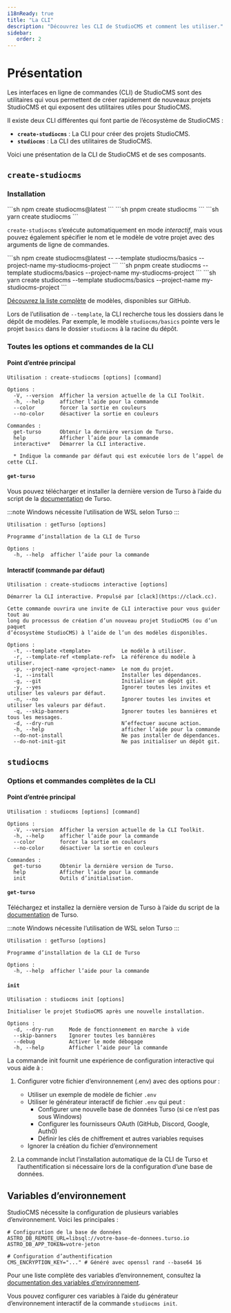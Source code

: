 ```yaml
---
i18nReady: true
title: "La CLI"
description: "Découvrez les CLI de StudioCMS et comment les utiliser."
sidebar:
   order: 2
---
```



# Présentation

Les interfaces en ligne de commandes (CLI) de StudioCMS sont des utilitaires qui vous permettent de créer rapidement de nouveaux projets StudioCMS et qui exposent des utilitaires utiles pour StudioCMS.

Il existe deux CLI différentes qui font partie de l’écosystème de StudioCMS :

- **`create-studiocms`** : La CLI pour créer des projets StudioCMS.
- **`studiocms`** : La CLI des utilitaires de StudioCMS.

Voici une présentation de la CLI de StudioCMS et de ses composants.

## `create-studiocms`

### Installation

<Tabs syncKey='pkgs'>
  <TabItem label="npm" icon="seti:npm">
  ```sh
  npm create studiocms@latest
  ```
  </TabItem>
  <TabItem label="pnpm" icon="pnpm">
  ```sh
  pnpm create studiocms
  ```
  </TabItem>
  <TabItem label="yarn" icon="seti:yarn">
  ```sh
  yarn create studiocms
  ```
  </TabItem>
</Tabs>

`create-studiocms` s’exécute automatiquement en mode _interactif_, mais vous pouvez également spécifier le nom et le modèle de votre projet avec des arguments de ligne de commandes.

<Tabs syncKey='pkgs'>
  <TabItem label="npm" icon="seti:npm">
  ```sh
  npm create studiocms@latest -- --template studiocms/basics --project-name my-studiocms-project
  ```
  </TabItem>
  <TabItem label="pnpm" icon="pnpm">
  ```sh
  pnpm create studiocms --template studiocms/basics --project-name my-studiocms-project
  ```
  </TabItem>
  <TabItem label="yarn" icon="seti:yarn">
  ```sh
  yarn create studiocms --template studiocms/basics --project-name my-studiocms-project
  ```
  </TabItem>
</Tabs>

[Découvrez la liste complète][templates] de modèles, disponibles sur GitHub.

Lors de l’utilisation de `--template`, la CLI recherche tous les dossiers dans le dépôt de modèles. Par exemple, le modèle `studiocms/basics` pointe vers le projet `basics` dans le dossier `studiocms` à la racine du dépôt.

### Toutes les options et commandes de la CLI

#### Point d’entrée principal

```log
Utilisation : create-studiocms [options] [command]

Options :
  -V, --version  Afficher la version actuelle de la CLI Toolkit.
  -h, --help     afficher l’aide pour la commande
  --color        forcer la sortie en couleurs
  --no-color     désactiver la sortie en couleurs

Commandes :
  get-turso      Obtenir la dernière version de Turso.
  help           Afficher l’aide pour la commande
  interactive*   Démarrer la CLI interactive.

  * Indique la commande par défaut qui est exécutée lors de l’appel de cette CLI.
```

#### `get-turso`

Vous pouvez télécharger et installer la dernière version de Turso à l’aide du script de la [documentation](https://docs.turso.tech/cli/installation) de Turso.

:::note
Windows nécessite l’utilisation de WSL selon Turso
:::

```log
Utilisation : getTurso [options]

Programme d’installation de la CLI de Turso

Options :
  -h, --help  afficher l’aide pour la commande
```

#### Interactif (commande par défaut)

```log
Utilisation : create-studiocms interactive [options]

Démarrer la CLI interactive. Propulsé par [clack](https://clack.cc).

Cette commande ouvrira une invite de CLI interactive pour vous guider tout au
long du processus de création d’un nouveau projet StudioCMS (ou d’un paquet
d’écosystème StudioCMS) à l’aide de l’un des modèles disponibles.

Options :
  -t, --template <template>          Le modèle à utiliser.
  -r, --template-ref <template-ref>  La référence du modèle à utiliser.
  -p, --project-name <project-name>  Le nom du projet.
  -i, --install                      Installer les dépendances.
  -g, --git                          Initialiser un dépôt git.
  -y, --yes                          Ignorer toutes les invites et utiliser les valeurs par défaut.
  -n, --no                           Ignorer toutes les invites et utiliser les valeurs par défaut.
  -q, --skip-banners                 Ignorer toutes les bannières et tous les messages.
  -d, --dry-run                      N’effectuer aucune action.
  -h, --help                         afficher l’aide pour la commande
  --do-not-install                   Ne pas installer de dépendances.
  --do-not-init-git                  Ne pas initialiser un dépôt git.
```

## `studiocms`

### Options et commandes complètes de la CLI

#### Point d’entrée principal

```log
Utilisation : studiocms [options] [command]

Options :
  -V, --version  Afficher la version actuelle de la CLI Toolkit.
  -h, --help     afficher l’aide pour la commande
  --color        forcer la sortie en couleurs
  --no-color     désactiver la sortie en couleurs

Commandes :
  get-turso      Obtenir la dernière version de Turso.
  help           Afficher l’aide pour la commande
  init           Outils d’initialisation.
```

#### `get-turso`

Téléchargez et installez la dernière version de Turso à l’aide du script de la [documentation](https://docs.turso.tech/cli/installation) de Turso.

:::note
Windows nécessite l’utilisation de WSL selon Turso
:::

```log
Utilisation : getTurso [options]

Programme d’installation de la CLI de Turso

Options :
  -h, --help  afficher l’aide pour la commande
```

#### `init`

```log
Utilisation : studiocms init [options]

Initialiser le projet StudioCMS après une nouvelle installation.

Options :
  -d, --dry-run     Mode de fonctionnement en marche à vide
  --skip-banners    Ignorer toutes les bannières
  --debug           Activer le mode débogage
  -h, --help        Afficher l’aide pour la commande
```

La commande init fournit une expérience de configuration interactive qui vous aide à :

1. Configurer votre fichier d’environnement (.env) avec des options pour :
   - Utiliser un exemple de modèle de fichier `.env`
   - Utiliser le générateur interactif de fichier `.env` qui peut :
     - Configurer une nouvelle base de données Turso (si ce n’est pas sous Windows)
     - Configurer les fournisseurs OAuth (GitHub, Discord, Google, Auth0)
     - Définir les clés de chiffrement et autres variables requises
   - Ignorer la création du fichier d’environnement

2. La commande inclut l’installation automatique de la CLI de Turso et l’authentification si nécessaire lors de la configuration d’une base de données.

## Variables d’environnement

StudioCMS nécessite la configuration de plusieurs variables d’environnement. Voici les principales :

```dotenv
# Configuration de la base de données
ASTRO_DB_REMOTE_URL=libsql://votre-base-de-donnees.turso.io
ASTRO_DB_APP_TOKEN=votre-jeton

# Configuration d’authentification
CMS_ENCRYPTION_KEY="..." # Généré avec openssl rand --base64 16
```

<ReadMore>Pour une liste complète des variables d’environnement, consultez la [documentation des variables d’environnement][environment-variables].</ReadMore>

Vous pouvez configurer ces variables à l’aide du générateur d’environnement interactif de la commande `studiocms init`.


[templates]: https://github.com/withstudiocms/templates
[environment-variables]: /fr/start-here/environment-variables/
